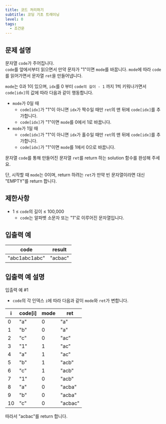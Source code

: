 ```yaml
---
title: 코드 처리하기
subtitle: 코딩 기초 트레이닝
level: 0
tags:
  - 조건문
---
```


## 문제 설명

문자열 `code`가 주어집니다.\
`code`를 앞에서부터 읽으면서 만약 문자가 "1"이면 `mode`를 바꿉니다. `mode`에 따라 `code`를 읽어가면서 문자열 `ret`을 만들어냅니다.

`mode`는 0과 1이 있으며, `idx`를 0 부터 `code의 길이 - 1` 까지 1씩 키워나가면서 `code[idx]`의 값에 따라 다음과 같이 행동합니다.

- `mode`가 0일 때
  - `code[idx]`가 "1"이 아니면 `idx`가 짝수일 때만 `ret`의 맨 뒤에 `code[idx]`를 추가합니다.
  - `code[idx]`가 "1"이면 `mode`를 0에서 1로 바꿉니다.
- `mode`가 1일 때
  - `code[idx]`가 "1"이 아니면 `idx`가 홀수일 때만 `ret`의 맨 뒤에 `code[idx]`를 추가합니다.
  - `code[idx]`가 "1"이면 `mode`를 1에서 0으로 바꿉니다.

문자열 `code`를 통해 만들어진 문자열 `ret`를 return 하는 solution 함수를 완성해 주세요.

단, 시작할 때 `mode`는 0이며, return 하려는 `ret`가 만약 빈 문자열이라면 대신 "EMPTY"를 return 합니다.

## 제한사항

- 1 ≤ `code`의 길이 ≤ 100,000
  - `code`는 알파벳 소문자 또는 "1"로 이루어진 문자열입니다.

## 입출력 예

| code          | result  |
| ------------- | ------- |
| "abc1abc1abc" | "acbac" |

## 입출력 예 설명

입출력 예 #1

- `code`의 각 인덱스 `i`에 따라 다음과 같이 `mode`와 `ret`가 변합니다.

| i   | code\[i\] | mode | ret     |
| --- | --------- | ---- | ------- |
| 0   | "a"       | 0    | "a"     |
| 1   | "b"       | 0    | "a"     |
| 2   | "c"       | 0    | "ac"    |
| 3   | "1"       | 1    | "ac"    |
| 4   | "a"       | 1    | "ac"    |
| 5   | "b"       | 1    | "acb"   |
| 6   | "c"       | 1    | "acb"   |
| 7   | "1"       | 0    | "acb"   |
| 8   | "a"       | 0    | "acba"  |
| 9   | "b"       | 0    | "acba"  |
| 10  | "c"       | 0    | "acbac" |

따라서 "acbac"를 return 합니다.
